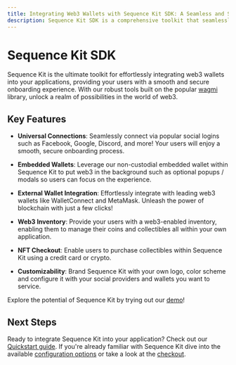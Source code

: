 ```yaml
---
title: Integrating Web3 Wallets with Sequence Kit SDK: A Seamless and Secure Onboarding Experience
description: Sequence Kit SDK is a comprehensive toolkit that seamlessly integrates web3 wallets into applications.
---
```


# Sequence Kit SDK

Sequence Kit is the ultimate toolkit for effortlessly integrating web3 wallets into your applications, providing your users with a smooth and secure onboarding experience. With our robust tools built on the popular [wagmi](https://wagmi.sh/) library, unlock a realm of possibilities in the world of web3.

## Key Features

- **Universal Connections**: Seamlessly connect via popular social logins such as Facebook, Google, Discord, and more! Your users will enjoy a smooth, secure onboarding process.

- **Embedded Wallets**: Leverage our non-custodial embedded wallet within Sequence Kit to put web3 in the background such as optional popups / modals so users can focus on the experience.

- **External Wallet Integration**: Effortlessly integrate with leading web3 wallets like WalletConnect and MetaMask. Unleash the power of blockchain with just a few clicks!

- **Web3 Inventory**: Provide your users with a web3-enabled inventory, enabling them to manage their coins and collectibles all within your own application.

- **NFT Checkout**: Enable users to purchase collectibles within Sequence Kit using a credit card or crypto.

- **Customizability**: Brand Sequence Kit with your own logo, color scheme and configure it with your social providers and wallets you want to service.

Explore the potential of Sequence Kit by trying out our [demo](https://0xsequence.github.io/kit)!

## Next Steps

Ready to integrate Sequence Kit into your application? Check out our [Quickstart guide](/solutions/wallets/sequence-kit/getting-started). If you're already familiar with Sequence Kit dive into the available [configuration options](/solutions/wallets/sequence-kit/configuration) or take a look at the [checkout](/solutions/wallets/sequence-kit/checkout).